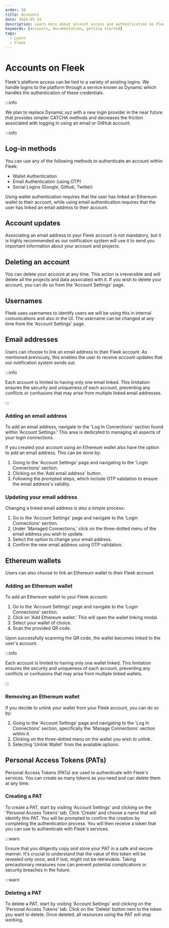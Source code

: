 ```yaml
---
order: 10
title: Accounts
date: 2024-05-31
description: Learn more about account access and authentication on Fleek.
keywords: [accounts, documentation, getting started]
tags:
  - Learn
  - Fleek
---
```


# Accounts on Fleek

Fleek's platform access can be tied to a variety of existing logins. We handle logins to the platform through a service known as Dynamic which handles the authentication of these credentials.

:::info

We plan to replace Dynamic.xyz with a new login provider in the near future that provides simpler CATCHA methods and decreases the friction associated with logging in using an email or GitHub account.

:::info

## Log-in methods

You can use any of the following methods to authenticate an account within Fleek:

- Wallet Authentication
- Email Authentication (using OTP)
- Social Logins (Google, Github, Twitter)

Using wallet authentication requires that the user has linked an Ethereum wallet to their account, while using email authentication requires that the user has linked an email address to their account.

## Account updates

Associating an email address to your Fleek account is not mandatory, but it is highly recommended as our notification system will use it to send you important information about your account and projects.

## Deleting an account

You can delete your account at any time. This action is irreversible and will delete all the projects and data associated with it. If you wish to delete your account, you can do so from the 'Account Settings' page.

## Usernames

Fleek uses usernames to identify users we will be using this in internal comunications and also in the UI. The username can be changed at any time from the 'Account Settings' page.

## Email addresses

Users can choose to link an email address to their Fleek account. As mentioned previously, this enables the user to receive account updates that our notification system sends out.

:::info

Each account is limited to having only one email linked. This limitation ensures the security and uniqueness of each account, preventing any conflicts or confusions that may arise from multiple linked email addresses.

:::

### Adding an email address

To add an email address, navigate to the 'Log In Connections' section found within 'Account Settings.' This area is dedicated to managing all aspects of your login connections.

If you created your account using an Ethereum wallet also have the option to add an email address. This can be done by:

1. Going to the 'Account Settings' page and navigating to the 'Login Connections' section.
2. Clicking on the 'Add email address' button.
3. Following the prompted steps, which include OTP validation to ensure the email address's validity.

### Updating your email address

Changing a linked email address is also a simple process:

1. Go to the 'Account Settings' page and navigate to the 'Login Connections' section.
2. Under 'Managed Connections,' click on the three-dotted menu of the email address you wish to update.
3. Select the option to change your email address.
4. Confirm the new email address using OTP validation.

## Ethereum wallets

Users can also choose to link an Ethereum wallet to their Fleek account.

### Adding an Ethereum wallet

To add an Ethereum wallet to your Fleek account:

1. Go to the 'Account Settings' page and navigate to the 'Login Connections' section.
2. Click on 'Add Ethereum wallet.' This will open the wallet linking modal.
3. Select your wallet of choice.
4. Scan the provided QR code.

Upon successfully scanning the QR code, the wallet becomes linked to the user's account.

:::info

Each account is limited to having only one wallet linked. This limitation ensures the security and uniqueness of each account, preventing any conflicts or confusions that may arise from multiple linked wallets.

:::

### Removing an Ethereum wallet

If you decide to unlink your wallet from your Fleek account, you can do so by:

1. Going to the 'Account Settings' page and navigating to the 'Log In Connections' section, specifically the 'Manage Connections' section within it.
2. Clicking on the three-dotted menu on the wallet you wish to unlink.
3. Selecting 'Unlink Wallet' from the available options.

## Personal Access Tokens (PATs)

Personal Access Tokens (PATs) are used to authenticate with Fleek's services. You can create as many tokens as you need and can delete them at any time.

### Creating a PAT

To create a PAT, start by visiting 'Account Settings' and clicking on the 'Personal Access Tokens' tab. Click 'Create' and choose a name that will identify this PAT. You will be prompted to confirm the creation by completing the authentication process. You will then receive a token that you can use to authenticate with Fleek's services.

:::warn

Ensure that you diligently copy and store your PAT in a safe and secure manner. It's crucial to understand that the value of this token will be revealed only once, and if lost, might not be retrievable. Taking precautionary measures now can prevent potential complications or security breaches in the future.

:::warn

### Deleting a PAT

To delete a PAT, start by visiting 'Account Settings' and clicking on the 'Personal Access Tokens' tab. Click on the 'Delete' button next to the token you want to delete. Once deleted, all resources using the PAT will stop working.
